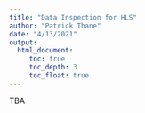 ```yaml
---
title: "Data Inspection for HLS"
author: "Patrick Thane"
date: "4/13/2021"
output:
  html_document:
     toc: true
     toc_depth: 3
     toc_float: true
---
```


TBA